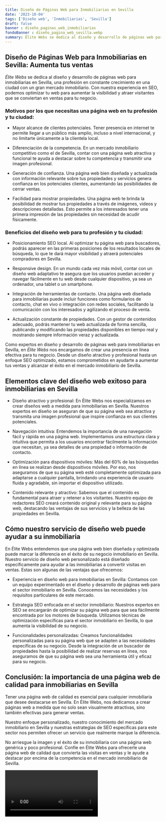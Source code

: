 ```yaml
---
title: Diseño de Páginas Web para Inmobiliarias en Sevilla
date: '2023-10-04'
tags: ['Diseño web', 'Inmobiliarias', 'Sevilla']
draft: false
banner : diseño_paginas_web_inmobiliarias
fondoBanner : diseño_pagina_web_sevilla.webp
summary: Élite Webs se dedica al diseño y desarrollo de páginas web para inmobiliarias en Sevilla, una profesión en constante crecimiento en una ciudad con un gran mercado inmobiliario. Con nuestra experiencia en SEO, podemos optimizar tu web para aumentar la visibilidad y atraer visitantes que se conviertan en ventas para tu negocio.
---
```


## Diseño de Páginas Web para Inmobiliarias en Sevilla: Aumenta tus ventas

*Élite Webs* se dedica al diseño y desarrollo de páginas web para inmobiliarias en Sevilla, una profesión en constante crecimiento en una ciudad con un gran mercado inmobiliario. Con nuestra experiencia en SEO, podemos optimizar tu web para aumentar la visibilidad y atraer visitantes que se conviertan en ventas para tu negocio.

### Motivos por los que necesitas una página web en tu profesión y tu ciudad:

- Mayor alcance de clientes potenciales. Tener presencia en internet te permite llegar a un público más amplio, incluso a nivel internacional, y no limitarte únicamente a la clientela local.

- Diferenciación de la competencia. En un mercado inmobiliario competitivo como el de Sevilla, contar con una página web atractiva y funcional te ayuda a destacar sobre tu competencia y transmitir una imagen profesional.

- Generación de confianza. Una página web bien diseñada y actualizada con información relevante sobre tus propiedades y servicios genera confianza en los potenciales clientes, aumentando las posibilidades de cerrar ventas.

- Facilidad para mostrar propiedades. Una página web te brinda la posibilidad de mostrar tus propiedades a través de imágenes, videos y descripciones detalladas. Esto permite a los interesados tener una primera impresión de las propiedades sin necesidad de acudir físicamente.

### Beneficios del diseño web para tu profesión y tu ciudad:

- Posicionamiento SEO local. Al optimizar tu página web para buscadores, podrás aparecer en las primeras posiciones de los resultados locales de búsqueda, lo que te dará mayor visibilidad y atraerá potenciales compradores en Sevilla.

- Responsive design. En un mundo cada vez más móvil, contar con un diseño web adaptativo te asegura que los usuarios puedan acceder y navegar fácilmente en tu web desde cualquier dispositivo, ya sea un ordenador, una tablet o un smartphone.

- Integración de herramientas de contacto. Una página web diseñada para inmobiliarias puede incluir funciones como formularios de contacto, chat en vivo o integración con redes sociales, facilitando la comunicación con los interesados y agilizando el proceso de venta.

- Actualización constante de propiedades. Con un gestor de contenidos adecuado, podrás mantener tu web actualizada de forma sencilla, publicando y modificando las propiedades disponibles en tiempo real y mostrando siempre información veraz y actualizada.

Como expertos en diseño y desarrollo de páginas web para inmobiliarias en Sevilla, en *Élite Webs* nos encargamos de crear una presencia en línea efectiva para tu negocio. Desde un diseño atractivo y profesional hasta un enfoque SEO optimizado, estamos comprometidos en ayudarte a aumentar tus ventas y alcanzar el éxito en el mercado inmobiliario de Sevilla.

<GifSeo />

<Cta />

## Elementos clave del diseño web exitoso para inmobiliarias en Sevilla

- Diseño atractivo y profesional: En Élite Webs nos especializamos en crear diseños web a medida para inmobiliarias en Sevilla. Nuestros expertos en diseño se aseguran de que su página web sea atractiva y transmita una imagen profesional que inspire confianza en sus clientes potenciales.

- Navegación intuitiva: Entendemos la importancia de una navegación fácil y rápida en una página web. Implementamos una estructura clara y intuitiva que permita a los usuarios encontrar fácilmente la información que necesitan, ya sea detalles de una propiedad o información de contacto.

- Optimización para dispositivos móviles: Más del 60% de las búsquedas en línea se realizan desde dispositivos móviles. Por eso, nos aseguramos de que su página web esté completamente optimizada para adaptarse a cualquier pantalla, brindando una experiencia de usuario fluida y agradable, sin importar el dispositivo utilizado.

- Contenido relevante y atractivo: Sabemos que el contenido es fundamental para atraer y retener a los visitantes. Nuestro equipo de redactores SEO creará contenido original y relevante para su página web, destacando las ventajas de sus servicios y la belleza de las propiedades en Sevilla.

## Cómo nuestro servicio de diseño web puede ayudar a su inmobiliaria

En Élite Webs entendemos que una página web bien diseñada y optimizada puede marcar la diferencia en el éxito de su negocio inmobiliario en Sevilla. Nuestro servicio de diseño web personalizado está diseñado específicamente para ayudar a las inmobiliarias a convertir visitas en ventas. Estas son algunas de las ventajas que ofrecemos:

- Experiencia en diseño web para inmobiliarias en Sevilla: Contamos con un equipo experimentado en el diseño y desarrollo de páginas web para el sector inmobiliario en Sevilla. Conocemos las necesidades y los requisitos particulares de este mercado.

- Estrategia SEO enfocada en el sector inmobiliario: Nuestros expertos en SEO se encargarán de optimizar su página web para que sea fácilmente encontrada por los motores de búsqueda. Utilizamos técnicas de optimización específicas para el sector inmobiliario en Sevilla, lo que aumenta la visibilidad de su negocio.

- Funcionalidades personalizadas: Creamos funcionalidades personalizadas para su página web que se adapten a las necesidades específicas de su negocio. Desde la integración de un buscador de propiedades hasta la posibilidad de realizar reservas en línea, nos aseguramos de que su página web sea una herramienta útil y eficaz para su negocio.

## Conclusión: la importancia de una página web de calidad para inmobiliarias en Sevilla

Tener una página web de calidad es esencial para cualquier inmobiliaria que desee destacarse en Sevilla. En Élite Webs, nos dedicamos a crear páginas web a medida que no solo sean visualmente atractivas, sino también efectivas para generar ventas.

Nuestro enfoque personalizado, nuestro conocimiento del mercado inmobiliario en Sevilla y nuestras estrategias de SEO específicas para este sector nos permiten ofrecer un servicio que realmente marque la diferencia.

No arriesgue la imagen y el éxito de su inmobiliaria con una página web genérica y poco profesional. Confíe en Élite Webs para ofrecerle una página web de calidad que convierta las visitas en ventas y le ayude a destacar por encima de la competencia en el mercado inmobiliario de Sevilla.

<Video />

<CtaBot job='Inmobiliarias' city='Sevilla'/>

<Gmaps query='Sevilla+españa+maps' />